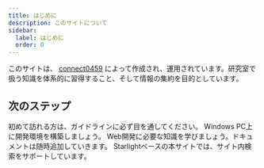 ```yaml
---
title: はじめに
description: このサイトについて
sidebar:
  label: はじめに
  order: 0
---
```


このサイトは、 <a href="https://github.com/connect0459" target="_blank">connect0459</a> によって作成され、運用されています。研究室で扱う知識を体系的に習得すること、そして情報の集約を目的としています。


## 次のステップ

<CardGrid stagger>
  <Card title="ガイドラインを読む" icon="warning">
    初めて訪れる方は、ガイドラインに必ず目を通してください。
  </Card>
	<Card title="開発環境の構築" icon="linux">
		Windows PC上に開発環境を構築しましょう。
	</Card>
	<Card title="ドキュメントを読む" icon="document">
		Web開発に必要な知識を学びましょう。ドキュメントは随時追加していきます。
	</Card>
  <Card title="キーワードで検索する" icon="magnifier">
    Starlightベースの本サイトでは、サイト内検索をサポートしています。
  </Card>
</CardGrid>
